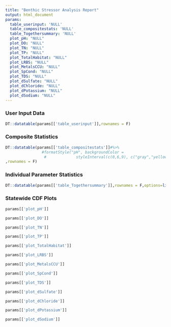 ```yaml
---
title: "Benthic Stressor Analysis Report"
output: html_document
params:
  table_userinput: 'NULL'
  table_compositestats: 'NULL'
  table_Togethersummary: 'NULL'
  plot_pH: "NULL"
  plot_DO: "NULL"
  plot_TN: "NULL"
  plot_TP: "NULL"
  plot_TotalHabitat: "NULL"
  plot_LRBS: "NULL"
  plot_MetalsCCU: "NULL"
  plot_SpCond: "NULL"
  plot_TDS: "NULL"
  plot_dSulfate: "NULL"
  plot_dChloride: "NULL"
  plot_dPotassium: "NULL"
  plot_dSodium: "NULL"
---
```

### User Input Data
```r
DT::datatable(params[['table_userinput']],rownames = F)
```

### Composite Statistics
```r
DT::datatable(params[['table_compositestats']]#%>% 
                #formatStyle("pH", backgroundColor = 
                 #             styleInterval(c(0,6,9), c("gray","yellow","limegreen","yellow"))))
,rownames = F)
```

### Individual Parameter Statistics
```r
DT::datatable(params[['table_Togethersummary']],rownames = F,options=list(dom = 't',pageLength=nrow(params[['table_Togethersummary']])))
```

### Statewide CDF Plots
```r
params[['plot_pH']]
```

```r
params[['plot_DO']]
```


```r
params[['plot_TN']]
```

```r
params[['plot_TP']]
```

```r
params[['plot_TotalHabitat']]
```

```r
params[['plot_LRBS']]
```


```r
params[['plot_MetalsCCU']]
```


```r
params[['plot_SpCond']]
```


```r
params[['plot_TDS']]
```

```r
params[['plot_dSulfate']]
```

```r
params[['plot_dChloride']]
```


```r
params[['plot_dPotassium']]
```

```r
params[['plot_dSodium']]
```